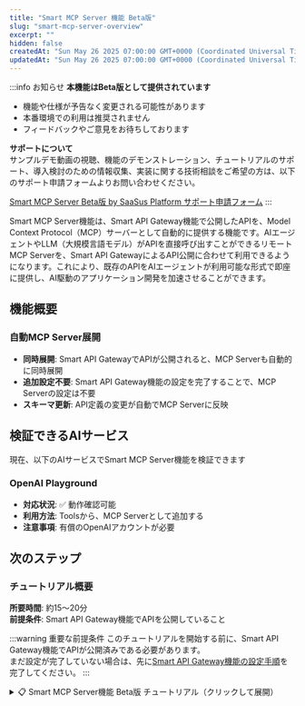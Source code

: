 ```yaml
---
title: "Smart MCP Server 機能 Beta版"
slug: "smart-mcp-server-overview"
excerpt: ""
hidden: false
createdAt: "Sun May 26 2025 07:00:00 GMT+0000 (Coordinated Universal Time)"
updatedAt: "Sun May 26 2025 07:00:00 GMT+0000 (Coordinated Universal Time)"
---
```


:::info お知らせ
**本機能はBeta版として提供されています**

- 機能や仕様が予告なく変更される可能性があります
- 本番環境での利用は推奨されません
- フィードバックやご意見をお待ちしております

**サポートについて**  
サンプルデモ動画の視聴、機能のデモンストレーション、チュートリアルのサポート、導入検討のための情報収集、実装に関する技術相談をご希望の方は、以下のサポート申請フォームよりお問い合わせください。

[Smart MCP Server Beta版 by SaaSus Platform サポート申請フォーム](https://forms.gle/DVDqrcNc525E9GG68)
:::

Smart MCP Server機能は、Smart API Gateway機能で公開したAPIを、Model Context Protocol（MCP）サーバーとして自動的に提供する機能です。AIエージェントやLLM（大規模言語モデル）がAPIを直接呼び出すことができるリモートMCP Serverを、Smart API GatewayによるAPI公開に合わせて利用できるようになります。これにより、既存のAPIをAIエージェントが利用可能な形式で即座に提供し、AI駆動のアプリケーション開発を加速させることができます。


## 機能概要

### 自動MCP Server展開
- **同時展開**: Smart API GatewayでAPIが公開されると、MCP Serverも自動的に同時展開
- **追加設定不要**: Smart API Gateway機能の設定を完了することで、MCP Serverの設定は不要
- **スキーマ更新**: API定義の変更が自動でMCP Serverに反映

## 検証できるAIサービス

現在、以下のAIサービスでSmart MCP Server機能を検証できます

### OpenAI Playground
- **対応状況**: ✅ 動作確認可能
- **利用方法**: Toolsから、MCP Serverとして追加する
- **注意事項**: 有償のOpenAIアカウントが必要

## 次のステップ

### チュートリアル概要

**所要時間**: 約15〜20分  
**前提条件**: Smart API Gateway機能でAPIを公開していること

:::warning 重要な前提条件
このチュートリアルを開始する前に、Smart API Gateway機能でAPIが公開済みである必要があります。<br/>
まだ設定が完了していない場合は、先に[Smart API Gateway機能の設定手順](./manual.mdx)を完了してください。
:::

<details>
<summary>📋 Smart MCP Server機能 Beta版 チュートリアル（クリックして展開）</summary>
<div>

このチュートリアルでは、Smart API Gateway機能で公開したAPIを、AIサービスが利用できるMCP Serverとして設定する手順を説明します。

---

## Step 1: SaaS開発コンソールにアクセス

1. [SaaS開発コンソール](https://settings.console.saasus.io/dashboard)にログインします。
2. 左側のメニューから **Smart API Gateway** を選択します。
3. APIが公開されている状態であることを確認します。

![smart-mcp-server-tutorial-1](/ja/img/api-gateway-function/smart-mcp-server-tutorial-1.png)

---

## Step 2: MCP Server エンドポイントの確認

Smart API Gateway機能でAPIが正常に公開されると、以下の情報が表示されますので控えてください。

- **MCP Server エンドポイント**: AIサービスが接続するためのエンドポイント

![smart-mcp-server-tutorial-2](/ja/img/api-gateway-function/smart-mcp-server-tutorial-2.png)

---

## Step 3: API Keyの確認

1. SaaS運用コンソールにログインする
2. 左側のメニューから **ユーザー管理** を選択します
3. 特定のユーザーのActions列の **APIキー管理ボタン** を押下します
4. ダイアログでAPIキーが表示されますので控えてください。（もし未発行の場合は、新しく発行してください）

![smart-mcp-server-tutorial-3](/ja/img/api-gateway-function/smart-mcp-server-tutorial-3.png)

## Step 4: OpenAI Playgroundの利用準備

:::warning 重要な注意事項
OpenAI Playgroundの利用には**有償のOpenAIアカウント**が必要です。無料アカウントでは利用できません。<br/>
また、API呼び出しごとに利用料金が発生しますので、予算設定等の適切な管理を行ってください。
:::

### OpenAIアカウントの準備

このステップでは、OpenAI Playgroundを利用するための前提条件を確認し、必要なアカウント設定を行います。

#### 1. OpenAIアカウントの作成・ログイン

1. [OpenAI Platform](https://platform.openai.com/) にアクセスします
2. 「Sign up」からアカウント作成画面に移動します
3. メールアドレス、パスワードなどの必要な認証情報の登録手続きを進め、アカウントを作成します

#### 2. 支払い方法の設定（必須）

:::danger 重要
OpenAI Playgroundを利用するには、支払い方法の設定が**必須**です。
:::

1. [OpenAI Platform](https://platform.openai.com/)にログインします
2. 右上のアカウントメニューから「Billing」を選択します
3. 「Payment methods」で有効なクレジットカードを追加します
4. 必要に応じて使用制限（Usage limits）を設定します

#### 3. OpenAI Playgroundへのアクセス確認

1. [OpenAI Playground](https://platform.openai.com/playground) にアクセスします
2. チャット画面が正常に表示されることを確認します
3. 簡単なメッセージを送信して利用可能であることを確認します

---

## Step 5: AIサービスでの動作検証

:::info
現時点では、OpenAI Playgroundでの動作検証のみサポートしております。
:::

### OpenAI Playground

1. [OpenAI Playground](https://platform.openai.com/playground) にアクセスします
2. **Tools** セクションで **Create...** をクリックします
3. **MCP Server** を選択します
  ![smart-mcp-server-tutorial-4](/ja/img/api-gateway-function/smart-mcp-server-tutorial-4.png)
4. **Add New** を選択します
  ![smart-mcp-server-tutorial-5](/ja/img/api-gateway-function/smart-mcp-server-tutorial-5.png)
5. 表示されたフォームにそれぞれ値を入力します
  - **URL** : 控えておいた**MCP Serverエンドポイント**
  - **Label** : 任意のラベル
  - **Authentication** : 控えておいた**APIキー**
  ![smart-mcp-server-tutorial-6](/ja/img/api-gateway-function/smart-mcp-server-tutorial-6.png)
6. **Connect**を押下します
7. 成功するとToolsに利用可能なAPI一覧が表示されます。
　![smart-mcp-server-tutorial-7](/ja/img/api-gateway-function/smart-mcp-server-tutorial-7.png)
8. **Add**を押下します
9. **Tools** セクションに追加したMCP Serverが表示されていることを確認します
　![smart-mcp-server-tutorial-8](/ja/img/api-gateway-function/smart-mcp-server-tutorial-8.png)

---

## Step 6: AIサービスからのAPI呼び出しテスト

### OpenAI Playground

1. チャットで、「**MCP Server名**でできる操作を教えて」と入力する
2. 返答を待ち「Approve」が表示されたら、それを押下します
  ![smart-mcp-server-tutorial-9](/ja/img/api-gateway-function/smart-mcp-server-tutorial-9.png)
3. チャットで、「get-inventoryを呼び出して」と入力する
  ![smart-mcp-server-tutorial-10](/ja/img/api-gateway-function/smart-mcp-server-tutorial-10.png)

## Step 7: エラーのトラブルシューティング

### よくある問題と解決方法

#### 1. MCP Serverに接続できない

**症状**: AIサービスがMCP Serverに接続できない

**解決方法**:
- API Keyが正しく設定されているか確認
- ネットワーク接続を確認

#### 2. API呼び出しが失敗する

**症状**: MCP Server経由でのAPI呼び出しがエラーになる

**解決方法**:
- Smart API Gateway機能で公開したAPIが正常に動作するかをMCP Serverを経由せずに確認
- API Keyの権限設定を確認
- スロットリング制限に達していないか確認

#### 3. ツールが表示されない

**症状**: AIサービスでツールの一覧が表示されない

**解決方法**:
- Smart API Gateway機能でAPIが正常に公開されているか確認
- ブラウザのキャッシュをクリアしてから再試行

---

## まとめ

このチュートリアルでは、Smart MCP Server機能を使用してAPIをAIサービス向けに公開する方法を学習しました。

### 完了した内容

- MCP Serverエンドポイントの確認
- AIサービス（OpenAI Playground）での接続設定
- API呼び出しのテスト

:::info
Smart MCP Server機能に関するご質問やサポートが必要な場合は、[サポート申請フォーム](https://forms.gle/DVDqrcNc525E9GG68)からお問い合わせください。
:::

</div>
</details>